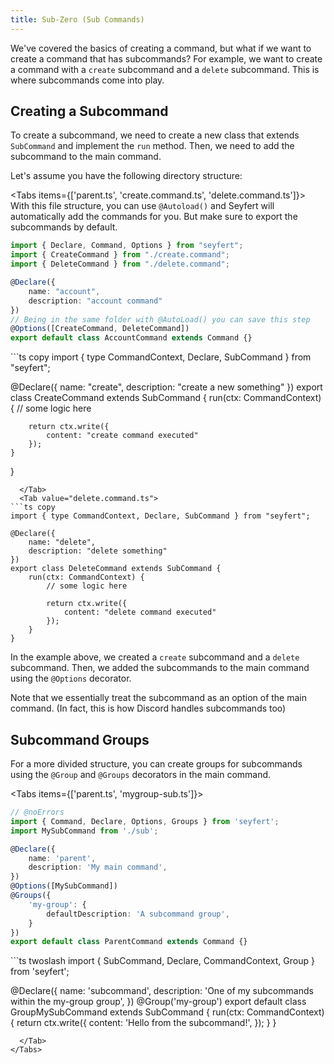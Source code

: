 ```yaml
---
title: Sub-Zero (Sub Commands)
---
```


We've covered the basics of creating a command, but what if we want to create a command that has subcommands? For example, we want to create a command with a `create` subcommand and a `delete` subcommand. This is where subcommands come into play.

## Creating a Subcommand

To create a subcommand, we need to create a new class that extends `SubCommand` and implement the `run` method. Then, we need to add the subcommand to the main command.

Let's assume you have the following directory structure:

<Files>
  <Folder name="src" defaultOpen>
    <Folder name="commands">
      <Folder name="account">
        <File name="create.command.ts" />
        <File name="delete.command.ts" />
        <File name="parent.ts" />
      </Folder>
    </Folder>
    <File name="index.ts" />
  </Folder>
  <File name="seyfert.config.mjs" />
  <File name="package.json" />
  <File name="tsconfig.json" />
</Files>

<Tabs items={['parent.ts', 'create.command.ts', 'delete.command.ts']}>
  <Tab value="parent.ts">
<Callout type="tip">
With this file structure, you can use `@Autoload()` and Seyfert will automatically add the commands for you.
But make sure to export the subcommands by default.
</Callout>

```ts copy
import { Declare, Command, Options } from "seyfert";
import { CreateCommand } from "./create.command";
import { DeleteCommand } from "./delete.command";

@Declare({
	name: "account",
	description: "account command"
})
// Being in the same folder with @AutoLoad() you can save this step
@Options([CreateCommand, DeleteCommand])
export default class AccountCommand extends Command {}
```
  </Tab>
  <Tab value="create.command.ts">
```ts copy
import { type CommandContext, Declare, SubCommand } from "seyfert";

@Declare({
	name: "create",
	description: "create a new something"
})
export class CreateCommand extends SubCommand {
	run(ctx: CommandContext) {
		// some logic here

		return ctx.write({
			content: "create command executed"
		});
	}
}
```
  </Tab>
  <Tab value="delete.command.ts">
```ts copy
import { type CommandContext, Declare, SubCommand } from "seyfert";

@Declare({
	name: "delete",
	description: "delete something"
})
export class DeleteCommand extends SubCommand {
	run(ctx: CommandContext) {
		// some logic here

		return ctx.write({
			content: "delete command executed"
		});
	}
}
```
  </Tab>
</Tabs>

In the example above, we created a `create` subcommand and a `delete` subcommand. Then, we added the subcommands to the main command using the `@Options` decorator.

<Callout type="note">
Note that we essentially treat the subcommand as an option of the main command. (In fact, this is how Discord handles subcommands too)
</Callout>

## Subcommand Groups  

For a more divided structure, you can create groups for subcommands using the `@Group` and `@Groups` decorators in the main command.

<Tabs items={['parent.ts', 'mygroup-sub.ts']}>
  <Tab value="parent.ts">
```ts twoslash copy
// @noErrors
import { Command, Declare, Options, Groups } from 'seyfert';
import MySubCommand from './sub';

@Declare({
    name: 'parent',
    description: 'My main command',
})
@Options([MySubCommand])
@Groups({
    'my-group': {
        defaultDescription: 'A subcommand group',
    }
})
export default class ParentCommand extends Command {}
```
  </Tab>
  <Tab value="mygroup-sub.ts">
```ts twoslash
import { SubCommand, Declare, CommandContext, Group } from 'seyfert';

@Declare({
    name: 'subcommand',
    description: 'One of my subcommands within the my-group group',
})
@Group('my-group')
export default class GroupMySubCommand extends SubCommand {
    run(ctx: CommandContext) {
        return ctx.write({
            content: 'Hello from the subcommand!',
        });
    }
}
```
  </Tab>
</Tabs> 